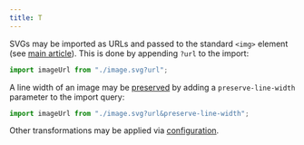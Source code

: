 ```yaml
---
title: T
---
```


SVGs may be imported as URLs and passed to the standard `<img>` element
(see [main article](./guides/svg-loading-methods/#link-as-an-image)). This is done by appending `?url` to the import:

```ts
import imageUrl from "./image.svg?url";
```

A line width of an image may be [preserved](./guides/available-transformations/#preserve-line-width)
by adding a `preserve-line-width` parameter to the import query:

```ts
import imageUrl from "./image.svg?url&preserve-line-width";
```

Other transformations may be applied via [configuration](./loader-api-reference/interfaces/svgloaderoptions).